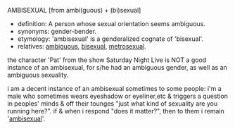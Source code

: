 AMBISEXUAL [from ambi(guous) + (bi)sexual]
*definition: A person whose sexual orientation seems ambiguous.
*synonyms: gender-bender.
*etymology: 'ambisexual' is a genderalized cognate of 'bisexual'.
*relatives: [[ambiguous]], [[bisexual]], [[metrosexual]].

<p> the character 'Pat' from the show Saturday Night Live is NOT a good instance of an ambisexual, for s/he had an ambiguous gender, as well as an ambiguous sexuality.

<p> i am a decent instance of an ambisexual sometimes to some people: i'm a male who sometimes wears eyeshadow or eyeliner,etc & triggers a question in peoples' minds & off their tounges "just what kind of sexuality are you running here?". if & when i respond "does it matter?", then to them i remain '[[ambisexual]]'.